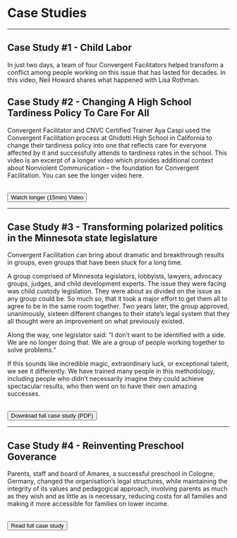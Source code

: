 # Case Studies


----

## Case Study #1 - Child Labor

In just two days, a team of four Convergent Facilitators helped transform a conflict among people working on this issue that has lasted for decades.  In this video, Neil Howard shares what happened with Lisa Rothman.


<LiteYouTubeEmbed
             id='j876eXgsyxU'
              params="autoplay=1&autohide=1&showinfo=0&rel=0"
              title='CF Process on Child Labor with Neil Howard and Lisa Rothman'
              poster="maxresdefault"
              webp
            />
---- 

## Case Study #2 - Changing A High School Tardiness Policy To Care For All
 
Convergent Facilitator and CNVC Certified Trainer Aya Caspi used the Convergent Facilitation process at Ghidotti High School in California to change their tardiness policy into one that reflects care for everyone affected by it and successfully attends to tardiness rates in the school. This video is an excerpt of a longer video which provides additional context about Nonviolent Communication – the foundation for Convergent Facilitation. You can see the longer video here.


<LiteYouTubeEmbed
             id='NQkGUTybMDE'
              params="autoplay=1&autohide=1&showinfo=0&rel=0"
              title='CF Process on Child Labor with Neil Howard and Lisa Rothman'
              poster="maxresdefault"
              webp
            />

  <br/>
  <a href="https://www.youtube.com/watch?v=zWicevVTg8U" style={{ display: 'block', textAlign: 'right', padding: 0 }}> 
    <button className="button button--primary" type="submit">
	Watch longer (15min) Video
    </button>
  </a>
  <br/>

---- 

## Case Study #3 - Transforming polarized politics in the Minnesota state legislature

Convergent Facilitation can bring about dramatic and breakthrough results in groups, even groups that have been stuck for a long time.

A group comprised of Minnesota legislators, lobbyists, lawyers, advocacy groups, judges, and child development experts. The issue they were facing was child custody legislation. They were about as divided on the issue as any group could be. So much so, that it took a major effort to get them all to agree to be in the same room together. Two years later, the group approved, unanimously, sixteen different changes to their state’s legal system that they all thought were an improvement on what previously existed.

Along the way, one legislator said: “I don’t want to be identified with a side. We are no longer doing that. We are a group of people working together to solve problems.”

If this sounds like incredible magic, extraordinary luck, or exceptional talent, we see it differently. We have trained many people in this methodology, including people who didn’t necessarily imagine they could achieve spectacular results, who then went on to have their own amazing successes.

  <br/>
  <a href="/files/child-custory-minnesota-cf-case-study.pdf" style={{ display: 'block', textAlign: 'right' }}> 
    <button className="button button--primary" type="submit">
	Download full case study (PDF)
    </button>
  </a>
   <br/>

----

## Case Study #4 - Reinventing Preschool Goverance

Parents, staff and board of Amares, a successful preschool in Cologne, Germany, changed the organisation’s legal structures, while maintaining the integrity of its values and pedagogical approach, involving parents as much as they wish and as little as is necessary, reducing costs for all families and making it more accessible for families on lower income.


  <br/>
  <a href="/case-studies/amares-preschool-governance-structure" style={{ display: 'block', textAlign: 'right' }}> 
    <button className="button button--primary" type="submit">
	Read full case study
    </button>
  </a>
   <br/>
  <br/>




